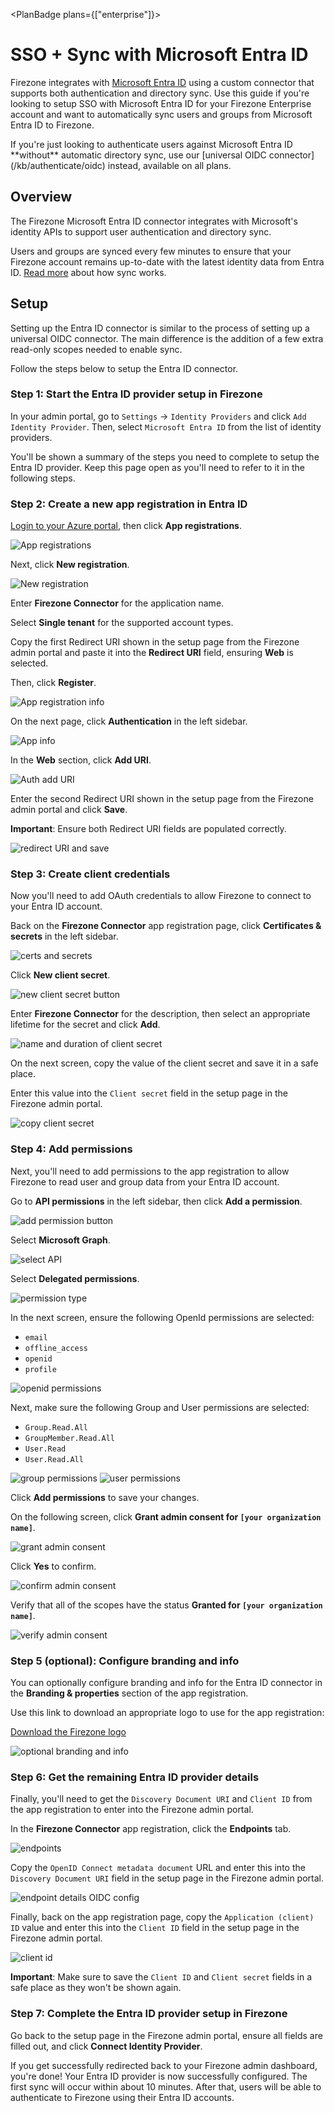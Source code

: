 
<PlanBadge plans={["enterprise"]}>

# SSO + Sync with Microsoft Entra ID

</PlanBadge>

Firezone integrates with
[Microsoft Entra ID](https://www.microsoft.com/en-us/security/business/identity-access/microsoft-entra-id)
using a custom connector that supports both authentication and directory sync.
Use this guide if you're looking to setup SSO with Microsoft Entra ID for your
Firezone Enterprise account and want to automatically sync users and groups from
Microsoft Entra ID to Firezone.

<Alert color="info">
  If you're just looking to authenticate users against Microsoft Entra ID
  **without** automatic directory sync, use our [universal OIDC
  connector](/kb/authenticate/oidc) instead, available on all plans.
</Alert>

## Overview

The Firezone Microsoft Entra ID connector integrates with Microsoft's identity
APIs to support user authentication and directory sync.

Users and groups are synced every few minutes to ensure that your Firezone
account remains up-to-date with the latest identity data from Entra ID.
[Read more](/kb/authenticate/directory-sync) about how sync works.

## Setup

Setting up the Entra ID connector is similar to the process of setting up a
universal OIDC connector. The main difference is the addition of a few extra
read-only scopes needed to enable sync.

Follow the steps below to setup the Entra ID connector.

### Step 1: Start the Entra ID provider setup in Firezone

In your admin portal, go to `Settings` -> `Identity Providers` and click
`Add Identity Provider`. Then, select `Microsoft Entra ID` from the list of
identity providers.

You'll be shown a summary of the steps you need to complete to setup the Entra
ID provider. Keep this page open as you'll need to refer to it in the following
steps.

### Step 2: Create a new app registration in Entra ID

[Login to your Azure portal](https://portal.azure.com/), then click **App
registrations**.

<Link href="/images/kb/authenticate/entra/1-home.png" target="_blank">
  <Image
    src="/images/kb/authenticate/entra/1-home.png"
    alt="App registrations"
    width={1200}
    height={1200}
  />
</Link>

Next, click **New registration**.

<Link href="/images/kb/authenticate/entra/2-new-app.png" target="_blank">
  <Image
    src="/images/kb/authenticate/entra/2-new-app.png"
    alt="New registration"
    width={1200}
    height={1200}
  />
</Link>

Enter **Firezone Connector** for the application name.

Select **Single tenant** for the supported account types.

Copy the first Redirect URI shown in the setup page from the Firezone admin
portal and paste it into the **Redirect URI** field, ensuring **Web** is
selected.

Then, click **Register**.

<Link
  href="/images/kb/authenticate/entra/3-app-registration-information.png"
  target="_blank"
>
  <Image
    src="/images/kb/authenticate/entra/3-app-registration-information.png"
    alt="App registration info"
    width={1200}
    height={1200}
  />
</Link>

On the next page, click **Authentication** in the left sidebar.

<Link href="/images/kb/authenticate/entra/4-app-info.png" target="_blank">
  <Image
    src="/images/kb/authenticate/entra/4-app-info.png"
    alt="App info"
    width={1200}
    height={1200}
  />
</Link>

In the **Web** section, click **Add URI**.

<Link
  href="/images/kb/authenticate/entra/5-authentication-add-uri.png"
  target="_blank"
>
  <Image
    src="/images/kb/authenticate/entra/5-authentication-add-uri.png"
    alt="Auth add URI"
    width={1200}
    height={1200}
  />
</Link>

Enter the second Redirect URI shown in the setup page from the Firezone admin
portal and click **Save**.

**Important**: Ensure both Redirect URI fields are populated correctly.

<Link
  href="/images/kb/authenticate/entra/6-redirect-uri-and-save.png"
  target="_blank"
>
  <Image
    src="/images/kb/authenticate/entra/6-redirect-uri-and-save.png"
    alt="redirect URI and save"
    width={1200}
    height={1200}
  />
</Link>

### Step 3: Create client credentials

Now you'll need to add OAuth credentials to allow Firezone to connect to your
Entra ID account.

Back on the **Firezone Connector** app registration page, click **Certificates &
secrets** in the left sidebar.

<Link
  href="/images/kb/authenticate/entra/7-certificates-and-secrets.png"
  target="_blank"
>
  <Image
    src="/images/kb/authenticate/entra/7-certificates-and-secrets.png"
    alt="certs and secrets"
    width={1200}
    height={1200}
  />
</Link>

Click **New client secret**.

<Link
  href="/images/kb/authenticate/entra/8-new-client-secret-button.png"
  target="_blank"
>
  <Image
    src="/images/kb/authenticate/entra/8-new-client-secret-button.png"
    alt="new client secret button"
    width={1200}
    height={1200}
  />
</Link>

Enter **Firezone Connector** for the description, then select an appropriate
lifetime for the secret and click **Add**.

<Link
  href="/images/kb/authenticate/entra/9-name-and-duration-of-client-secret.png"
  target="_blank"
>
  <Image
    src="/images/kb/authenticate/entra/9-name-and-duration-of-client-secret.png"
    alt="name and duration of client secret"
    width={1200}
    height={1200}
  />
</Link>

On the next screen, copy the value of the client secret and save it in a safe
place.

Enter this value into the `Client secret` field in the setup page in the
Firezone admin portal.

<Link
  href="/images/kb/authenticate/entra/10-copy-client-secret.png"
  target="_blank"
>
  <Image
    src="/images/kb/authenticate/entra/10-copy-client-secret.png"
    alt="copy client secret"
    width={1200}
    height={1200}
  />
</Link>

### Step 4: Add permissions

Next, you'll need to add permissions to the app registration to allow Firezone
to read user and group data from your Entra ID account.

Go to **API permissions** in the left sidebar, then click **Add a permission**.

<Link
  href="/images/kb/authenticate/entra/11-add-permission-button.png"
  target="_blank"
>
  <Image
    src="/images/kb/authenticate/entra/11-add-permission-button.png"
    alt="add permission button"
    width={1200}
    height={1200}
  />
</Link>

Select **Microsoft Graph**.

<Link href="/images/kb/authenticate/entra/12-select-api.png" target="_blank">
  <Image
    src="/images/kb/authenticate/entra/12-select-api.png"
    alt="select API"
    width={1200}
    height={1200}
  />
</Link>

Select **Delegated permissions**.

<Link
  href="/images/kb/authenticate/entra/13-permission-type.png"
  target="_blank"
>
  <Image
    src="/images/kb/authenticate/entra/13-permission-type.png"
    alt="permission type"
    width={1200}
    height={1200}
  />
</Link>

In the next screen, ensure the following OpenId permissions are selected:

- `email`
- `offline_access`
- `openid`
- `profile`

<Link
  href="/images/kb/authenticate/entra/14-openid-permissions.png"
  target="_blank"
>
  <Image
    src="/images/kb/authenticate/entra/14-openid-permissions.png"
    alt="openid permissions"
    width={1200}
    height={1200}
  />
</Link>

Next, make sure the following Group and User permissions are selected:

- `Group.Read.All`
- `GroupMember.Read.All`
- `User.Read`
- `User.Read.All`

<Link
  href="/images/kb/authenticate/entra/15-group-permissions.png"
  target="_blank"
>
  <Image
    src="/images/kb/authenticate/entra/15-group-permissions.png"
    alt="group permissions"
    width={1200}
    height={1200}
  />
</Link>

<Link
  href="/images/kb/authenticate/entra/16-user-permissions.png"
  target="_blank"
>
  <Image
    src="/images/kb/authenticate/entra/16-user-permissions.png"
    alt="user permissions"
    width={1200}
    height={1200}
  />
</Link>

Click **Add permissions** to save your changes.

On the following screen, click **Grant admin consent for
`[your organization name]`**.

<Link
  href="/images/kb/authenticate/entra/17-grant-admin-consent.png"
  target="_blank"
>
  <Image
    src="/images/kb/authenticate/entra/17-grant-admin-consent.png"
    alt="grant admin consent"
    width={1200}
    height={1200}
  />
</Link>

Click **Yes** to confirm.

<Link
  href="/images/kb/authenticate/entra/18-confirm-admin-consent.png"
  target="_blank"
>
  <Image
    src="/images/kb/authenticate/entra/18-confirm-admin-consent.png"
    alt="confirm admin consent"
    width={1200}
    height={1200}
  />
</Link>

Verify that all of the scopes have the status **Granted for
`[your organization name]`**.

<Link
  href="/images/kb/authenticate/entra/19-verify-admin-consent.png"
  target="_blank"
>
  <Image
    src="/images/kb/authenticate/entra/19-verify-admin-consent.png"
    alt="verify admin consent"
    width={1200}
    height={1200}
  />
</Link>

### Step 5 (optional): Configure branding and info

You can optionally configure branding and info for the Entra ID connector in the
**Branding & properties** section of the app registration.

Use this link to download an appropriate logo to use for the app registration:

[Download the Firezone logo](/images/kb/authenticate/entra/firezone-logo.png)

<Link
  href="/images/kb/authenticate/entra/20-optional-branding-and-info.png"
  target="_blank"
>
  <Image
    src="/images/kb/authenticate/entra/20-optional-branding-and-info.png"
    alt="optional branding and info"
    width={1200}
    height={1200}
  />
</Link>

### Step 6: Get the remaining Entra ID provider details

Finally, you'll need to get the `Discovery Document URI` and `Client ID` from
the app registration to enter into the Firezone admin portal.

In the **Firezone Connector** app registration, click the **Endpoints** tab.

<Link href="/images/kb/authenticate/entra/21-endpoints.png" target="_blank">
  <Image
    src="/images/kb/authenticate/entra/21-endpoints.png"
    alt="endpoints"
    width={1200}
    height={1200}
  />
</Link>

Copy the `OpenID Connect metadata document` URL and enter this into the
`Discovery Document URI` field in the setup page in the Firezone admin portal.

<Link
  href="/images/kb/authenticate/entra/22-endpoint-details-oidc-config.png"
  target="_blank"
>
  <Image
    src="/images/kb/authenticate/entra/22-endpoint-details-oidc-config.png"
    alt="endpoint details OIDC config"
    width={1200}
    height={1200}
  />
</Link>

Finally, back on the app registration page, copy the `Application (client) ID`
value and enter this into the `Client ID` field in the setup page in the
Firezone admin portal.

<Link href="/images/kb/authenticate/entra/23-client-id.png" target="_blank">
  <Image
    src="/images/kb/authenticate/entra/23-client-id.png"
    alt="client id"
    width={1200}
    height={1200}
  />
</Link>

**Important**: Make sure to save the `Client ID` and `Client secret` fields in a
safe place as they won't be shown again.

### Step 7: Complete the Entra ID provider setup in Firezone

Go back to the setup page in the Firezone admin portal, ensure all fields are
filled out, and click **Connect Identity Provider**.

If you get successfully redirected back to your Firezone admin dashboard, you're
done! Your Entra ID provider is now successfully configured. The first sync will
occur within about 10 minutes. After that, users will be able to authenticate to
Firezone using their Entra ID accounts.
